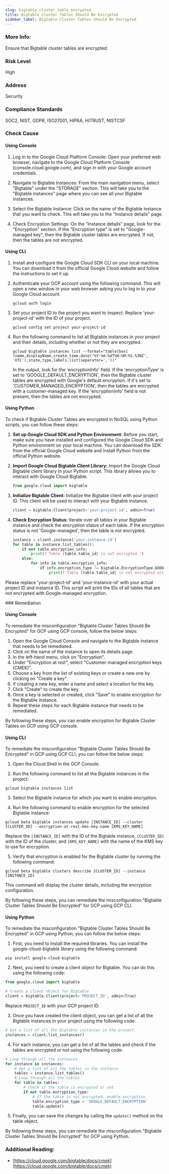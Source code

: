 ```yaml
---
slug: bigtable_cluster_table_encrypted
title: Bigtable Cluster Tables Should Be Encrypted
sidebar_label: Bigtable Cluster Tables Should Be Encrypted
---
```


### More Info:

Ensure that Bigtable cluster tables are encrypted.

### Risk Level

High

### Address

Security

### Compliance Standards

SOC2, NIST, GDPR, ISO27001, HIPAA, HITRUST, NISTCSF



<Tabs><Tab title='Cause'>
### Check Cause

#### Using Console

1. Log in to the Google Cloud Platform Console: Open your preferred web browser, navigate to the Google Cloud Platform Console (console.cloud.google.com), and sign in with your Google account credentials.

2. Navigate to Bigtable Instances: From the main navigation menu, select "Bigtable" under the "STORAGE" section. This will take you to the "Bigtable instances" page where you can see all your Bigtable instances.

3. Select the Bigtable Instance: Click on the name of the Bigtable instance that you want to check. This will take you to the "Instance details" page.

4. Check Encryption Settings: On the "Instance details" page, look for the "Encryption" section. If the "Encryption type" is set to "Google-managed key", then the Bigtable cluster tables are encrypted. If not, then the tables are not encrypted.

#### Using CLI

1. Install and configure the Google Cloud SDK CLI on your local machine. You can download it from the official Google Cloud website and follow the instructions to set it up.

2. Authenticate your GCP account using the following command. This will open a new window in your web browser asking you to log in to your Google Cloud account.
   ```
   gcloud auth login
   ```
3. Set your project ID to the project you want to inspect. Replace 'your-project-id' with the ID of your project.
   ```
   gcloud config set project your-project-id
   ```
4. Run the following command to list all Bigtable instances in your project and their details, including whether or not they are encrypted.
   ```
   gcloud bigtable instances list --format="table[box](name,displayName,create_time.date('%Y-%m-%dT%H:%M:%S.%3NZ', 'UTC'),state,type,labels.list(separator=','))"
   ```
   In the output, look for the 'encryptionInfo' field. If the 'encryptionType' is set to 'GOOGLE_DEFAULT_ENCRYPTION', then the Bigtable cluster tables are encrypted with Google's default encryption. If it's set to 'CUSTOMER_MANAGED_ENCRYPTION', then the tables are encrypted with a customer-managed key. If the 'encryptionInfo' field is not present, then the tables are not encrypted.

#### Using Python

To check if Bigtable Cluster Tables are encrypted in NoSQL using Python scripts, you can follow these steps:

1. **Set up Google Cloud SDK and Python Environment:**
   Before you start, make sure you have installed and configured the Google Cloud SDK and Python environment on your local machine. You can download the SDK from the official Google Cloud website and install Python from the official Python website.

2. **Import Google Cloud Bigtable Client Library:**
   Import the Google Cloud Bigtable client library in your Python script. This library allows you to interact with Google Cloud Bigtable.

   ```python
   from google.cloud import bigtable
   ```

3. **Initialize Bigtable Client:**
   Initialize the Bigtable client with your project ID. This client will be used to interact with your Bigtable instance.

   ```python
   client = bigtable.Client(project='your-project-id', admin=True)
   ```

4. **Check Encryption Status:**
   Iterate over all tables in your Bigtable instance and check the encryption status of each table. If the encryption status is not 'Google-managed', then the table is not encrypted.

   ```python
   instance = client.instance('your-instance-id')
   for table in instance.list_tables():
       if not table.encryption_info:
           print(f'Table {table.table_id} is not encrypted.')
       else:
           for info in table.encryption_info:
               if info.encryption_type != bigtable.EncryptionType.GOOGLE_DEFAULT_ENCRYPTION:
                   print(f'Table {table.table_id} is not encrypted with Google-managed encryption.')
   ```

Please replace 'your-project-id' and 'your-instance-id' with your actual project ID and instance ID. This script will print the IDs of all tables that are not encrypted with Google-managed encryption.

</Tab>


<Tab title='Remediation'>
### Remediation

#### Using Console

To remediate the misconfiguration "Bigtable Cluster Tables Should Be Encrypted" for GCP using GCP console, follow the below steps:

1. Open the Google Cloud Console and navigate to the Bigtable instance that needs to be remediated.
2. Click on the name of the instance to open its details page.
3. In the left-hand menu, click on "Encryption".
4. Under "Encryption at rest", select "Customer-managed encryption keys (CMEK)".
5. Choose a key from the list of existing keys or create a new one by clicking on "Create a key".
6. If creating a new key, enter a name and select a location for the key.
7. Click "Create" to create the key.
8. Once a key is selected or created, click "Save" to enable encryption for the Bigtable instance.
9. Repeat these steps for each Bigtable instance that needs to be remediated.

By following these steps, you can enable encryption for Bigtable Cluster Tables on GCP using GCP console.

#### Using CLI

To remediate the misconfiguration "Bigtable Cluster Tables Should Be Encrypted" in GCP using GCP CLI, you can follow the below steps:

1. Open the Cloud Shell in the GCP Console.

2. Run the following command to list all the Bigtable instances in the project:

```
gcloud bigtable instances list
```

3. Select the Bigtable instance for which you want to enable encryption.

4. Run the following command to enable encryption for the selected Bigtable instance:

```
gcloud beta bigtable instances update [INSTANCE_ID] --cluster [CLUSTER_ID] --encryption-at-rest-kms-key-name [KMS_KEY_NAME]
```

Replace the `[INSTANCE_ID]` with the ID of the Bigtable instance, `[CLUSTER_ID]` with the ID of the cluster, and `[KMS_KEY_NAME]` with the name of the KMS key to use for encryption.

5. Verify that encryption is enabled for the Bigtable cluster by running the following command:

```
gcloud beta bigtable clusters describe [CLUSTER_ID] --instance [INSTANCE_ID]
```

This command will display the cluster details, including the encryption configuration.

By following these steps, you can remediate the misconfiguration "Bigtable Cluster Tables Should Be Encrypted" for GCP using GCP CLI.

#### Using Python

To remediate the misconfiguration "Bigtable Cluster Tables Should Be Encrypted" in GCP using Python, you can follow the below steps:

1. First, you need to install the required libraries. You can install the google-cloud-bigtable library using the following command:

```
pip install google-cloud-bigtable
```

2. Next, you need to create a client object for Bigtable. You can do this using the following code:

```python
from google.cloud import bigtable

# Create a client object for Bigtable
client = bigtable.Client(project='PROJECT_ID', admin=True)
```

Replace `PROJECT_ID` with your GCP project ID.

3. Once you have created the client object, you can get a list of all the Bigtable instances in your project using the following code:

```python
# Get a list of all the Bigtable instances in the project
instances = client.list_instances()
```

4. For each instance, you can get a list of all the tables and check if the tables are encrypted or not using the following code:

```python
# Loop through all the instances
for instance in instances:
    # Get a list of all the tables in the instance
    tables = instance.list_tables()
    # Loop through all the tables
    for table in tables:
        # Check if the table is encrypted or not
        if not table.encryption_type:
            # If the table is not encrypted, enable encryption
            table.encryption_type = 'GOOGLE_DEFAULT_ENCRYPTION'
            table.update()
```

5. Finally, you can save the changes by calling the `update()` method on the table object.

By following these steps, you can remediate the misconfiguration "Bigtable Cluster Tables Should Be Encrypted" for GCP using Python.


### Additional Reading:

- [https://cloud.google.com/bigtable/docs/cmek](https://cloud.google.com/bigtable/docs/cmek) 


</Tab>
</Tabs>